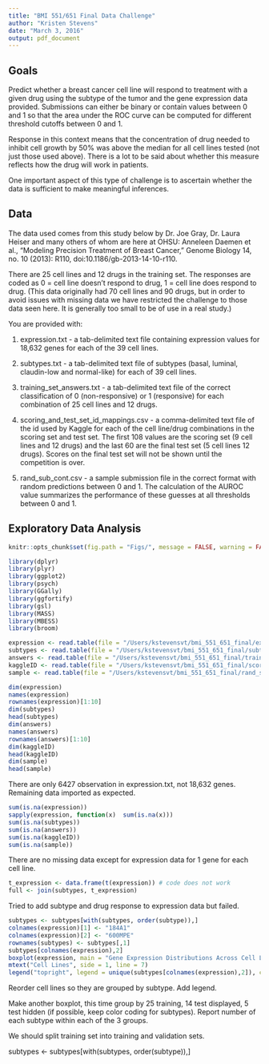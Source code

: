 ```yaml
---
title: "BMI 551/651 Final Data Challenge"
author: "Kristen Stevens"
date: "March 3, 2016"
output: pdf_document
---
```


## Goals

Predict whether a breast cancer cell line will respond to treatment with a given drug using the subtype of the tumor and the gene expression data provided. Submissions can either be binary or contain values between 0 and 1 so that the area under the ROC curve can be computed for different threshold cutoffs between 0 and 1.

Response in this context means that the concentration of drug needed to inhibit cell growth by 50% was above the median for all cell lines tested (not just those used above). There is a lot to be said about whether this measure reflects how the drug will work in patients. 

One important aspect of this type of challenge is to ascertain whether the data is sufficient to make meaningful inferences.

## Data

The data used comes from this study below by Dr. Joe Gray, Dr. Laura Heiser and many others of whom are here at OHSU: Anneleen Daemen et al., “Modeling Precision Treatment of Breast Cancer,” Genome Biology 14, no. 10 (2013): R110, doi:10.1186/gb-2013-14-10-r110.

There are 25 cell lines and 12 drugs in the training set. The responses are coded as 0 = cell line doesn't respond to drug, 1 = cell line does respond to drug. (This data originally had 70 cell lines and 90 drugs, but in order to avoid issues with missing data we have restricted the challenge to those data seen here. It is generally too small to be of use in a real study.)

You are provided with: 

1) expression.txt - a tab-delimited text file containing expression values for 18,632 genes for each of the 39 cell lines.

2) subtypes.txt - a tab-delimited text file of subtypes (basal, luminal, claudin-low and normal-like) for each of 39 cell lines.

3) training_set_answers.txt - a tab-delimited text file of the correct classification of 0 (non-responsive) or 1 (responsive) for each combination of 25 cell lines and 12 drugs.

4) scoring_and_test_set_id_mappings.csv - a comma-delimited text file of the id used by Kaggle for each of the cell line/drug combinations in the scoring set and test set. The first 108 values are the scoring set (9 cell lines and 12 drugs) and the last 60 are the final test set (5 cell lines 12 drugs). Scores on the final test set will not be shown until the competition is over.

5) rand_sub_cont.csv - a sample submission file in the correct format with random predictions between 0 and 1. The calculation of the AUROC value summarizes the performance of these guesses at all thresholds between 0 and 1.

## Exploratory Data Analysis

```r
knitr::opts_chunk$set(fig.path = "Figs/", message = FALSE, warning = FALSE, echo = TRUE, error = TRUE, include = TRUE, fig.width = 11, comment = NA)
```

```r
library(dplyr)
library(plyr)
library(ggplot2)
library(psych)
library(GGally)
library(ggfortify)
library(gsl)
library(MASS)
library(MBESS)
library(broom)
```

```r
expression <- read.table(file = "/Users/kstevensvt/bmi_551_651_final/expression.txt", sep = "\t")
subtypes <- read.table(file = "/Users/kstevensvt/bmi_551_651_final/subtypes.txt", header=TRUE, sep = "\t")
answers <- read.table(file = "/Users/kstevensvt/bmi_551_651_final/training_set_answers.txt", sep = "\t")
kaggleID <- read.table(file = "/Users/kstevensvt/bmi_551_651_final/scoring_and_test_set_id_mappings-2.csv", header=TRUE, sep = ",")
sample <- read.table(file = "/Users/kstevensvt/bmi_551_651_final/rand_sub_cont.csv", header=TRUE, sep = ",")
```

```r
dim(expression)
names(expression)
rownames(expression)[1:10]
dim(subtypes)
head(subtypes)
dim(answers)
names(answers)
rownames(answers)[1:10]
dim(kaggleID)
head(kaggleID)
dim(sample)
head(sample)
```

There are only 6427 observation in expression.txt, not 18,632 genes. Remaining data imported as expected.

```r
sum(is.na(expression))
sapply(expression, function(x)  sum(is.na(x)))
sum(is.na(subtypes))
sum(is.na(answers))
sum(is.na(kaggleID))
sum(is.na(sample))
```

There are no missing data except for expression data for 1 gene for each cell line.

```r
t_expression <- data.frame(t(expression)) # code does not work
full <- join(subtypes, t_expression)
```

Tried to add subtype and drug response to expression data but failed.

```r
subtypes <- subtypes[with(subtypes, order(subtype)),]
colnames(expression)[1] <- "184A1"
colnames(expression)[2] <- "600MPE"
rownames(subtypes) <- subtypes[,1]
subtypes[colnames(expression),2]
boxplot(expression, main = "Gene Expression Distributions Across Cell Lines", ylab = "Probe Intensities", xlab = "", col = subtypes[colnames(expression),2], las = 2, par(mar=c(8,4,4,2)+.1))
mtext("Cell Lines", side = 1, line = 7)
legend("topright", legend = unique(subtypes[colnames(expression),2]), cex = 0.7)
```

Reorder cell lines so they are grouped by subtype. Add legend.

Make another boxplot, this time group by 25 training, 14 test displayed, 5 test hidden (if possible, keep color coding for subtypes). Report number of each subtype within each of the 3 groups.

We should split training set into training and validation sets.

subtypes <- subtypes[with(subtypes, order(subtype)),]
